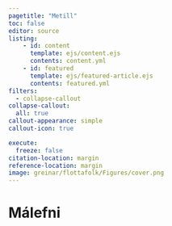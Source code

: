 ```yaml
---
pagetitle: "Metill"
toc: false
editor: source
listing:
    - id: content
      template: ejs/content.ejs
      contents: content.yml
    - id: featured
      template: ejs/featured-article.ejs
      contents: featured.yml
filters:
  - collapse-callout
collapse-callout:
  all: true
callout-appearance: simple
callout-icon: true

execute:
  freeze: false
citation-location: margin
reference-location: margin
image: greinar/flottafolk/Figures/cover.png
---
```


::: {#featured .column-screen}
:::



# Málefni {.column-page}

::: {#content .column-page}
:::


 